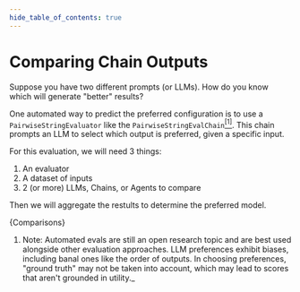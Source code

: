 ```yaml
---
hide_table_of_contents: true
---
```



# Comparing Chain Outputs

Suppose you have two different prompts (or LLMs). How do you know which will generate "better" results?

One automated way to predict the preferred configuration is to use a `PairwiseStringEvaluator` like the `PairwiseStringEvalChain`<a name="cite_ref-1"></a>[<sup>[1]</sup>](#cite_note-1). This chain prompts an LLM to select which output is preferred, given a specific input.

For this evaluation, we will need 3 things:

1. An evaluator
2. A dataset of inputs
3. 2 (or more) LLMs, Chains, or Agents to compare

Then we will aggregate the restults to determine the preferred model.

<CodeBlock language="typescript">{Comparisons}</CodeBlock>

1. Note: Automated evals are still an open research topic and are best used alongside other evaluation approaches.
   LLM preferences exhibit biases, including banal ones like the order of outputs.
   In choosing preferences, "ground truth" may not be taken into account, which may lead to scores that aren't grounded in utility.\_
